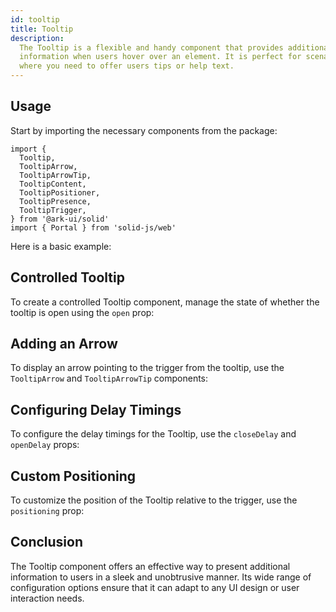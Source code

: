 ```yaml
---
id: tooltip
title: Tooltip
description:
  The Tooltip is a flexible and handy component that provides additional
  information when users hover over an element. It is perfect for scenarios
  where you need to offer users tips or help text.
---
```



<Playground />

## Usage

Start by importing the necessary components from the package:

```tsx
import {
  Tooltip,
  TooltipArrow,
  TooltipArrowTip,
  TooltipContent,
  TooltipPositioner,
  TooltipPresence,
  TooltipTrigger,
} from '@ark-ui/solid'
import { Portal } from 'solid-js/web'
```

Here is a basic example:

<Story id="Basic" />

## Controlled Tooltip

To create a controlled Tooltip component, manage the state of whether the
tooltip is open using the `open` prop:

<Story id="Controlled" />

## Adding an Arrow

To display an arrow pointing to the trigger from the tooltip, use the
`TooltipArrow` and `TooltipArrowTip` components:

<Story id="Arrow" />

## Configuring Delay Timings

To configure the delay timings for the Tooltip, use the `closeDelay` and
`openDelay` props:

<Story id="Timings" />

## Custom Positioning

To customize the position of the Tooltip relative to the trigger, use the
`positioning` prop:

<Story id="Positioning" />

## Conclusion

The Tooltip component offers an effective way to present additional information
to users in a sleek and unobtrusive manner. Its wide range of configuration
options ensure that it can adapt to any UI design or user interaction needs.

